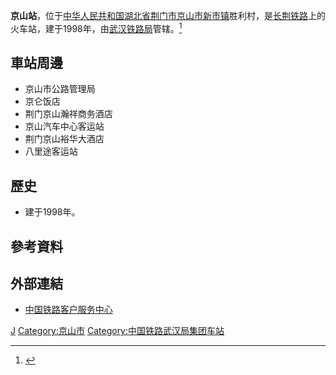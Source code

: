 {{Expand|time=2016-08-20T12:33:45+00:00}}
{{Infobox China railway station
|车站名称 =京山站
|图片 = Jingshan Railway Station 2018.09.15 10-52-04.jpg
|图片介绍 = 站名牌
|其他名称 = 
|车站拼音 = Jingshan
|英文名称 =Jingshan Railway Station
|车站代码 = 29606
|电报码 = JCN
|拼音码 = JSH
|车站位置 = [[湖北省|湖北省]][[荆门市|荆门市]][[京山市|京山市]][[新市镇_(京山市)|新市镇]]胜利村
|坐标 = 
|归属 = [[武汉铁路局|武汉铁路局]]
|线路 = [[长荆铁路|长荆铁路]]
|车站等级 =[[三等站_(中铁)|三等站]]
|月台数目 = 
|股道数目 = 
}}
'''京山站'''，位于[[中华人民共和国|中华人民共和国]][[湖北省|湖北省]][[荆门市|荆门市]][[京山市|京山市]][[新市镇_(京山县)|新市镇]]胜利村，是[[长荆铁路|长荆铁路]]上的火车站，建于1998年，由[[武汉铁路局|武汉铁路局]]管辖。<ref>{{Cite web |url=http://search.huochepiao.com/huochezhan/jieshao/372.htm |title=京山火车站介绍 |accessdate=2016-08-20 |archive-date=2016-08-01 |archive-url=https://web.archive.org/web/20160801035706/http://search.huochepiao.com/huochezhan/jieshao/372.htm |dead-url=no }}</ref>

==車站周邊==
* 京山市公路管理局
* 京仑饭店
* 荆门京山瀚祥商务酒店
* 京山汽车中心客运站
* 荆门京山裕华大酒店
* 八里途客运站

==歷史==
* 建于1998年。
==參考資料==
{{reflist}}
==外部連結==
* [http://www.12306.cn/mormhweb/ 中国铁路客户服务中心]{{Wayback|url=http://www.12306.cn/mormhweb/ |date=20180205163941 }}

{{China-rail-stub}}
{{长荆铁路}}
[[Category:荆门市铁路车站|J]]
[[Category:京山市|Category:京山市]]
[[Category:中国铁路武汉局集团车站|Category:中国铁路武汉局集团车站]]